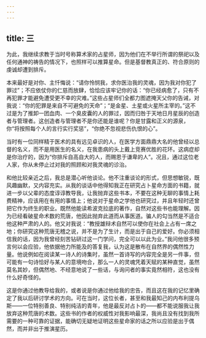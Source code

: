 ```yaml
---
---
---
```

title: 三
---

为此，我继续求教于当时号称算术家的占星师，因为他们在不举行所谓的祭祀以及任何通神的祷告的情况下，也照样可以推算星命。但是基督教真正的、符合原则的虔诚却遭到排斥。

本来最好是对你、主忏悔说：“请你怜悯我，求你医治我的灵魂，因为我对你犯了罪过”；不应依仗你的仁慈而放肆，恰恰应该牢记你的话：“你已经病愈了，只有不再犯罪才能避免遭受更不幸的灾难。”这些占星师们全都力图遮掩天父你的告诫，对我说：“你的犯罪是来自不可避免的天命”；“是金星、土星或火星所主宰的。”这不过是为了推卸一团血肉、一个臭皮囊的人的罪过，因而归咎于天地日月星辰的创造者与管理者。这创造者与管理者不是你还能是谁呢？你是甘露和正义的源泉，你“将按照每个人的言行实行奖惩”，“你绝不忽视悲伤仇恨的心”。

当时有一位同样精于医术的具有远见卓识的人，在医学方面鼎鼎大名的他曾经以总督的名义，而不是用医生的名义，在我患病的头上戴上竞赛优胜的花环。这病症却是你治疗的，因为“你排斥自高自大的人，而赐恩于谦卑的人”。况且，通过这位老人家，你从未停止过对我的照顾和对我灵魂的诊治。

和他比较亲近之后，我总是潜心听他谈论。他不注重谈论的形式，但思想敏锐，既风趣幽默，又内容充实。从我的谈话中他得知我正在研究占卜星命方面的书籍，就进一步以父辈的态度谆谆教导我，让我抛弃这些书本，不要在这种无聊的事情上耗费精神，应该用在有用的事情上；他说对于星命之学他也研究过，并且年轻时还曾把它作为终生的职业。既然他能读希波克拉底的著作，自然对这些书也能理解。因为已经看破星命术数的荒唐，他因此抛弃此道而从事医道。骗人的勾当然是不适合他这种严肃的人的。他又对我说：“教授雄辩术自然可以使你在社会上占有一席之地；你研究这种荒唐无稽之说，并不是为了生计，而是出于自己的爱好。你必须相信我的话，因为我曾经刻苦钻研过这一门学问，完全可以以此为业。”我问他很多预言何以会应验，他依据他力所能及的答复我，认为这是散布在自然界的偶然性力量。他说例如在阅读某一诗人的诗集时，虽然一首诗写的内容完全是另一件事，但可能有一句诗恰好与某人的意境吻合，那么一人的灵魂凭着天赋的某种直觉，虽然莫名其妙，但偶然地、不经意地说了一些话，与询问者的事实竟然相符，这也没有什么好奇怪的。

这是你通过他教导给我的，或者说是你通过他给我的忠告，而且这在我的记忆里确定了我以后研讨学术的方向。可在当时，这位长者，甚至和我最知己的内布利提乌斯——一位特别善良、特别纯洁的青年，他是最反对占卜的——都不能说服我让我放弃这种荒唐的术数。这些书的作者的权威性对我影响最深，我尚且没有找到我所需要的一种可靠的证据，能确切无疑地证明这些星命家的话之所以应验是出于偶然，而并非出于推演星历。
